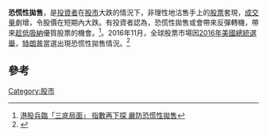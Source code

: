 '''恐慌性拋售'''，是[[投資者|投資者]]在[[股市|股市]]大跌的情況下，非理性地沽售手上的[[股票|股票]]套現，[[成交量|成交量]]劇增，令股價在短期內大跌。有投資者認為，恐慌性拋售或會帶來反彈轉機，帶來[[趁低吸納|趁低吸納]]優質股票的機會。<ref>[http://www.e-capital.com.hk/market/News/detail.asp?ID=%7B1E51F85F-4A2B-40C6-8E44-5E17B2A796C8%7D&num=M&pp=8&next1=0&xy=&xt= 港股兵臨「三底局面」 指數再下探 嚴防恐慌性拋售]{{dead link|date=2018年2月 |bot=InternetArchiveBot |fix-attempted=yes }}</ref>。2016年11月，全球股票市場因[[2016年美國總統選舉|2016年美國總統選舉]]，[[唐納德·川普|特朗普]]當選出現恐慌性拋售情況。<ref>{{cite news|title=特朗普當選：亞洲股市上漲　專家估貿易限縮度小|url=http://www.bbc.com/zhongwen/trad/china/2016/11/161110_trump_asia_stock_market?ocid=socialflow_facebook|accessdate=2017-05-31|agency=BBC 中文網|archive-date=2019-07-01|archive-url=https://web.archive.org/web/20190701165451/https://www.bbc.com/zhongwen/trad/china/2016/11/161110_trump_asia_stock_market?ocid=socialflow_facebook|dead-url=no}}</ref>

==參考==
<references />

[[Category:股市|Category:股市]]